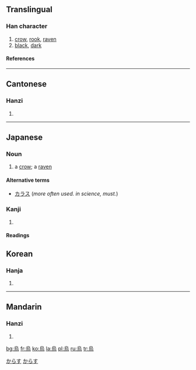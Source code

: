 {{see|乌}}

==Translingual==
===Han character===
{{Han char|rn=86|rad=火|as=06|sn=10|four=2732<sub>7</sub>|canj=竹口卜火 (HRYF)}}
# [[crow]], [[rook]], [[raven]]
# [[black]], [[dark]]
====References====
{{Han ref|kx=0670.010|dkj=18998|dj=1079.020|hdz=32202.030|uh=70CF|ud=28879|bh=AF51|bd=44881}}

----
==Cantonese==
===Hanzi===
{{yue-hanzi|jyut=|y=wu1}}
# {{defn|Cantonese}}

----
==Japanese==
===Noun===
[[Category:1000_Japanese_basic_words|からす]]
{{ja-noun|k|hira=からす|rom=karasu}}

#a [[crow]]; a [[raven]]
[[Category:ja:Birds|からす]]
====Alternative terms====
*[[カラス]] (''more often used. in science, must.'')

===Kanji===
{{ja-kanji|grade=|rs=火06}}
# {{defn|Japanese}} 
====Readings====
{{ja-readings|on=[[う]] (''u''), [[お]] (''o'')  <  [[を]] (''wo''), [[え]] (''e'')|kun=[[からす]] (''karasu''), [[いずくんそ]] (''izukunso'')}}

==Korean==
===Hanja===
{{ko-hanja|hangeul=오|eumhun=|rv=o|mr=o|y=o}}
# {{defn|Korean}}

----
==Mandarin==
===Hanzi===
{{cmn-hanzi|sim=乌|pin=[[wū]] (wu1)|wg=wu<sup>1</sup>}}
# {{defn|Mandarin}}

[[bg:烏]]
[[fr:烏]]
[[ko:烏]]
[[la:烏]]
[[pl:烏]]
[[ru:烏]]
[[tr:烏]]